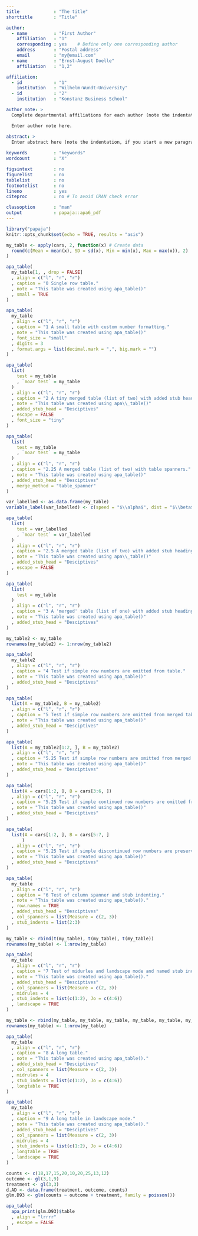 ```yaml
---
title             : "The title"
shorttitle        : "Title"

author: 
  - name          : "First Author"
    affiliation   : "1"
    corresponding : yes    # Define only one corresponding author
    address       : "Postal address"
    email         : "my@email.com"
  - name          : "Ernst-August Doelle"
    affiliation   : "1,2"

affiliation:
  - id            : "1"
    institution   : "Wilhelm-Wundt-University"
  - id            : "2"
    institution   : "Konstanz Business School"

author_note: >
  Complete departmental affiliations for each author (note the indentation, if you start a new paragraph).

  Enter author note here.

abstract: >
  Enter abstract here (note the indentation, if you start a new paragraph).
  
keywords          : "keywords"
wordcount         : "X"

figsintext        : no
figurelist        : no
tablelist         : no
footnotelist      : no
lineno            : yes
citeproc          : no # To avoid CRAN check error

classoption       : "man"
output            : papaja::apa6_pdf
---
```


```r
library("papaja")
knitr::opts_chunk$set(echo = TRUE, results = "asis")
```

```r
my_table <- apply(cars, 2, function(x) # Create data
  round(c(Mean = mean(x), SD = sd(x), Min = min(x), Max = max(x)), 2)
)

apa_table(
  my_table[1, , drop = FALSE]
  , align = c("l", "r", "r")
  , caption = "0 Single row table."
  , note = "This table was created using apa_table()"
  , small = TRUE
)

apa_table(
  my_table
  , align = c("l", "r", "r")
  , caption = "1 A small table with custom number formatting."
  , note = "This table was created using apa_table()"
  , font_size = "small"
  , digits = 3
  , format.args = list(decimal.mark = ",", big.mark = "")
)
```

```r
apa_table(
  list(
    test = my_table
    , `moar test` = my_table
  )
  , align = c("l", "r", "r")
  , caption = "2 A tiny merged table (list of two) with added stub heading. Not escaped."
  , note = "This table was created using apa\\_table()"
  , added_stub_head = "Desciptives"
  , escape = FALSE
  , font_size = "tiny"
)

apa_table(
  list(
    test = my_table
    , `moar test` = my_table
  )
  , align = c("l", "r", "r")
  , caption = "2.25 A merged table (list of two) with table spanners."
  , note = "This table was created using apa_table()"
  , added_stub_head = "Desciptives"
  , merge_method = "table_spanner"
)
```

```r
var_labelled <- as.data.frame(my_table)
variable_label(var_labelled) <- c(speed = "$\\alpha$", dist = "$\\beta$")

apa_table(
  list(
    test = var_labelled
    , `moar test` = var_labelled
  )
  , align = c("l", "r", "r")
  , caption = "2.5 A merged table (list of two) with added stub heading and variable labels. Not escaped."
  , note = "This table was created using apa\\_table()"
  , added_stub_head = "Desciptives"
  , escape = FALSE
)
```


```r
apa_table(
  list(
    test = my_table
  )
  , align = c("l", "r", "r")
  , caption = "3 A 'merged' table (list of one) with added stub heading."
  , note = "This table was created using apa_table()"
  , added_stub_head = "Desciptives"
)

my_table2 <- my_table
rownames(my_table2) <- 1:nrow(my_table2)

apa_table(
  my_table2
  , align = c("l", "r", "r")
  , caption = "4 Test if simple row numbers are omitted from table."
  , note = "This table was created using apa_table()"
  , added_stub_head = "Desciptives"
)

apa_table(
  list(A = my_table2, B = my_table2)
  , align = c("l", "r", "r")
  , caption = "5 Test if simple row numbers are omitted from merged table (list of two)."
  , note = "This table was created using apa_table()"
  , added_stub_head = "Desciptives"
)

apa_table(
  list(A = my_table2[1:2, ], B = my_table2)
  , align = c("l", "r", "r")
  , caption = "5.25 Test if simple row numbers are omitted from merged table with unequal row numbers (list of two)."
  , note = "This table was created using apa_table()"
  , added_stub_head = "Desciptives"
)

apa_table(
  list(A = cars[1:2, ], B = cars[3:6, ])
  , align = c("l", "r", "r")
  , caption = "5.25 Test if simple continued row numbers are omitted from merged table (list of two)."
  , note = "This table was created using apa_table()"
  , added_stub_head = "Desciptives"
)

apa_table(
  list(A = cars[1:2, ], B = cars[5:7, ]
      )
  , align = c("l", "r", "r")
  , caption = "5.25 Test if simple discontinued row numbers are preserved from merged table(list of two)."
  , note = "This table was created using apa_table()"
  , added_stub_head = "Desciptives"
)
```

```r
apa_table(
  my_table
  , align = c("l", "r", "r")
  , caption = "6 Test of column spanner and stub indenting."
  , note = "This table was created using apa_table()."
  , row.names = TRUE
  , added_stub_head = "Desciptives"
  , col_spanners = list(Measure = c(2, 3))
  , stub_indents = list(2:3)
)
```

```r
my_table <- rbind(t(my_table), t(my_table), t(my_table))
rownames(my_table) <- 1:nrow(my_table)

apa_table(
  my_table
  , align = c("l", "r", "r")
  , caption = "7 Test of midurles and landscape mode and named stub indentation."
  , note = "This table was created using apa_table()."
  , added_stub_head = "Desciptives"
  , col_spanners = list(Measure = c(2, 3))
  , midrules = 4
  , stub_indents = list(c(1:2), Jo = c(4:6))
  , landscape = TRUE
)
```

```r
my_table <- rbind(my_table, my_table, my_table, my_table, my_table, my_table, my_table)
rownames(my_table) <- 1:nrow(my_table)

apa_table(
  my_table
  , align = c("l", "r", "r")
  , caption = "8 A long table."
  , note = "This table was created using apa_table()."
  , added_stub_head = "Desciptives"
  , col_spanners = list(Measure = c(2, 3))
  , midrules = 4
  , stub_indents = list(c(1:2), Jo = c(4:6))
  , longtable = TRUE
)
```

```r
apa_table(
  my_table
  , align = c("l", "r", "r")
  , caption = "9 A long table in landscape mode."
  , note = "This table was created using apa_table()."
  , added_stub_head = "Desciptives"
  , col_spanners = list(Measure = c(2, 3))
  , midrules = 4
  , stub_indents = list(c(1:2), Jo = c(4:6))
  , longtable = TRUE
  , landscape = TRUE
)
```


```r
counts <- c(18,17,15,20,10,20,25,13,12)
outcome <- gl(3,1,9)
treatment <- gl(3,3)
d.AD <- data.frame(treatment, outcome, counts)
glm.D93 <- glm(counts ~ outcome + treatment, family = poisson())

apa_table(
  apa_print(glm.D93)$table
  , align = "lrrrr"
  , escape = FALSE
)
```
